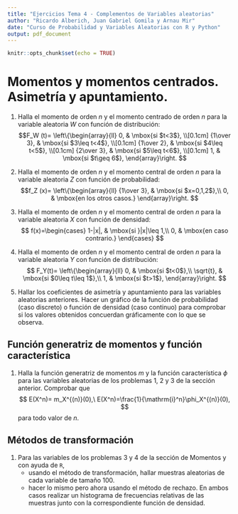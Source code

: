 ```yaml
---
title: "Ejercicios Tema 4 - Complementos de Variables aleatorias"
author: "Ricardo Alberich, Juan Gabriel Gomila y Arnau Mir"
date: "Curso de Probabilidad y Variables Aleatorias con R y Python"
output: pdf_document
---
```


```r
knitr::opts_chunk$set(echo = TRUE)
```

\newcommand\momento{m}
\newcommand{\momentocentral}{\mu}
\newcommand{\FunGenMom}{m}
\newcommand{\FunCar}{\phi}

# Momentos y momentos centrados. Asimetría y apuntamiento.

1. Halla el momento de orden $n$ y el momento centrado de orden $n$ para la variable aleatoria $W$ con función de distribución:
$$F_W (t)=
\left\{\begin{array}{ll}
0, & \mbox{si $t<3$},
 \\[0.1cm]
{1\over 3}, & \mbox{si $3\leq t<4$},
 \\[0.1cm]
{1\over 2}, & \mbox{si $4\leq t<5$},
 \\[0.1cm] 
{2\over 3}, & \mbox{si $5\leq t<6$},
 \\[0.1cm] 
1, & \mbox{si $t\geq 6$},
\end{array}\right.
$$

1. Halla el momento de orden $n$ y el momento central de orden $n$ para la variable aleatoria $Z$ con función de probabilidad:
$$f_Z (x)=
\left\{\begin{array}{ll}
{1\over 3}, & \mbox{si $x=0,1,2$},\\ 0, & \mbox{en los otros
casos.}
\end{array}\right.
$$


1. Halla el momento de orden $n$ y el momento central de orden $n$ para la variable aleatoria $X$ con función de densidad:
$$
f(x)=\begin{cases}
1-|x|, & \mbox{si }|x|\leq 1,\\
0, & \mbox{en caso contrario.}
\end{cases}
$$

1. Halla el momento de orden $n$ y el momento central de orden $n$ para la variable aleatoria $Y$ con función de distribución:
$$
F_Y(t)=
\left\{\begin{array}{ll}
0, & \mbox{si $t<0$},\\
\sqrt{t}, & \mbox{si $0\leq t\leq 1$},\\ 1, &
\mbox{si $t>1$},
\end{array}\right.
$$

1. Hallar los coeficientes de asimetría y apuntamiento para las variables aleatorias anteriores.
Hacer un gráfico de la función de probabilidad (caso discreto) o función de densidad (caso continuo) para comprobar si los valores obtenidos concuerdan gráficamente con lo que se observa.

## Función generatriz de momentos y función característica

1. Halla la función generatriz de momentos $\FunGenMom$ y la función característica $\FunCar$ para las variables aleatorias de los problemas 1, 2 y 3 de la sección anterior. Comprobar que 
$$
E(X^n)= \FunGenMom_X^{(n)}(0),\ E(X^n)=\frac{1}{\mathrm{i}^n}\FunCar_X^{(n)}(0),
$$
para todo valor de $n$.

## Métodos de transformación

1. Para las variables de los problemas 3 y 4 de la sección de Momentos y con ayuda de `R`,
    - usando el método de transformación, hallar muestras aleatorias de cada variable de tamaño $100$. 
    - hacer lo mismo pero ahora usando el método de rechazo.
En ambos casos realizar un histograma de frecuencias relativas de las muestras junto con la correspondiente función de densidad.
